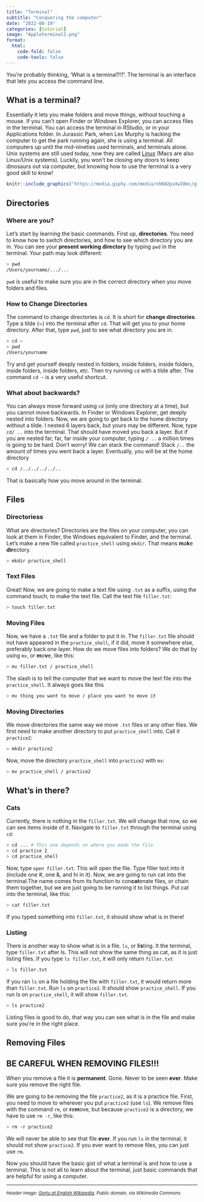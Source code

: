 ```yaml
---
title: "Terminal"
subtitle: "Conquering the computer"
date: "2022-08-19"
categories: [tutorial]
image: "Appleterminal2.png"
format:
  html:
    code-fold: false
    code-tools: false
---
```


You're probably thinking, 'What is a terminal?!?'. The terminal is an interface that lets you access the command line. 

## What is a terminal?

Essentially it lets you make folders and move things, without touching a mouse. If you can't open Finder or Windows Explorer, you can access files in the terminal. You can access the terminal in RStudio, or in your Applications folder. In Jurassic Park, when Lex Murphy is hacking the computer to get the park running again, she is using a terminal. All computers up until the mid-nineties used terminals, and terminals alone. Unix systems are still used today, now they are called [Linux](https://www.linux.com/what-is-linux/) (Macs are also Linux/Unix systems). Luckily, you won't be closing any doors to keep dinosaurs out via computer, but knowing how to use the terminal is a very good skill to know!

```r

knitr::include_graphics("https://media.giphy.com/media/nhKW2pvXwI8mc/giphy.gif")
```



## Directories
### Where are you?

Let's start by learning the basic commands. First up, **directories**. You need to know how to switch directories, and how to see which directory you are in. You can see your **present working directory** by typing `pwd` in the terminal. Your path may look different:

``` sh
> pwd
/Users/yourname/.../...
```
`pwd` is useful to make sure you are in the correct directory when you move folders and files.

### How to Change Directories

The command to change directories is `cd`. It is short for **change directories**. Type a tilde (~) into the terminal after `cd`. That will get you to your home directory. After that, type `pwd`, just to see what directory you are in. 

``` sh
> cd ~
> pwd
/Users/yourname
```

Try and get yourself deeply nested in folders, inside folders, inside folders, inside folders, inside folders, etc. Then try running `cd` with a tilde after. The command `cd ~` is a very useful shortcut.

### What about backwards?

You can always move forward using `cd` (only one directory at a time), but you cannot move backwards. In Finder or Windows Explorer, get deeply nested into folders. Now, we are going to get back to the home directory without a tilde. I nested 6 layers back, but yours may be different. Now, type `cd/ ..` into the terminal. That should have moved you back a layer. But if you are nested far, far, far inside your computer, typing `/ ..` a million times is going to be hard. Don't worry! We can stack the command! Stack `/..` the amount of times you went back a layer. Eventually, you will be at the home directory

``` sh
> cd /../../../../..
```

That is basically how you move around in the terminal.

## Files
### Directoriess

What are directories? Directories are the files on your computer, you can look at them in Finder, the Windows equivalent to Finder, and the terminal. Let's make a new file called `practice_shell` using `mkdir`. That means **m**a**k**e **dir**ectory.

``` sh
> mkdir practice_shell
```
### Text Files
Great! Now, we are going to make a text file using `.txt` as a suffix, using the command touch, to make the text file. Call the text file `filler.txt`: 

``` sh
> touch filler.txt
```

### Moving Files

Now, we have a `.txt` file and a folder to put it in. The `filler.txt` file should not have appeared in the `practice_shell`, if it did, move it somewhere else, preferably back one layer. How do we move files into folders? We do that by using `mv`, or **m**o**v**e, like this:

``` sh
> mv filler.txt / practice_shell
```
The slash is to tell the computer that we want to move the text file into the `practice_shell`. It always goes like this

``` sh
> mv thing you want to move / place you want to move it
```
### Moving Directories

We move directories the same way we move `.txt` files or any other files. We first need to make another directory to put `practice_shell` into. Call it `practice2`: 

``` sh
> mkdir practice2
```

Now, move the directory `practice_shell` into `practice2` with `mv`:

``` sh
> mv practice_shell / practice2
```

## What's in there?
### Cats

Currently, there is nothing in the `filler.txt`. We will change that now, so we can see items inside of it. Navigate to `filler.txt` through the terminal using `cd`:

``` sh
> cd ... # This one depends on where you made the file
> cd practice 2
> cd practice_shell
```
Now, type `open filler.txt`. This will open the file. Type filler text into it (include one #, one &, and hi in it). Now, we are going to run cat into the terminal.The name comes from its function to con**cat**enate files, or chain them together, but we are just going to be running it to list things. Put cat into the terminal, like this:

``` sh
> cat filler.txt
```

If you typed something into `filler.txt`, it should show what is in there!

### Listing 

There is another way to show what is in a file. `ls`, or **l**i**s**ting. It the terminal, type `filler.txt` after ls. This will not show the same thing as cat, as it is just listing files. If you type `ls filler.txt`, it will only return `filler.txt`

``` sh
> ls filler.txt
```

If you ran `ls` on a file holding the file with `filler.txt`, it would return more than `filler.txt`. Run `ls` on `practice2`. It should show `practice_shell`. If you run ls on `practice_shell`, it will show `filler.txt`.

``` sh
> ls practice2
```

Listing files is good to do, that way you can see what is in the file and make sure you're in the right place.

## Removing Files

:::{.callout-warning}
## BE CAREFUL WHEN REMOVING FILES!!!
When you remove a file it is **permanent**. Gone. Never to be seen **ever**. Make sure you remove the right file. 
:::

We are going to be removing the file `practice2`, as it is a practice file. First, you need to move to wherever you put `practice2` (use `ls`). We remove files with the command `rm`, or **r**e**m**ove, but because `practice2` is a directory, we have to use `rm -r`, like this:

``` sh
> rm -r practice2
```
We will never be able to see that file **ever**. If you run `ls` in the terminal, it should not show `practice2`. If you ever want to remove files, you can just use `rm`.

Now you should have the basic gist of what a terminal is and how to use a terminal. This is not all to learn about the terminal, just basic commands that are helpful for using a computer.

---
<small class="text-muted">*Header image: <a href="https://commons.wikimedia.org/wiki/File:Appleterminal2.png">Gortu at English Wikipedia</a>, Public domain, via Wikimedia Commons*</small>
